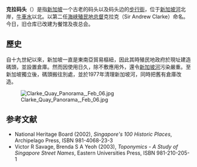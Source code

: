 {{SG neighbourhood
| imagemap=
| englishname=Clarke Quay
| chinesename=克拉码头
| pinyin=Kèlā Mǎtóu
| malayname=Clarke Quay
| tamilname=கிளார்க் கீ
}}
'''克拉码头'''（{{lang-en|'''Clarke Quay'''}}）是指[[新加坡|新加坡]]一个古老的码头以及码头边的[[步行街|步行街]]，位于[[新加坡河|新加坡河]]北岸，[[牛車水|牛車水]]以北。以第二任[[海峡殖民地总督|海峡殖民地总督]]克拉克（Sir Andrew Clarke）命名。今日，旧仓库已改建为餐馆及夜总会。

==歷史==
自十九世紀以來，新加坡一直是東南亞貿易樞紐，因此其時殖民地政府於現址建造碼頭，並設置倉庫。然而因使用日久，除不敷應用外，還令[[新加坡河|新加坡河]]污染嚴重。至新加坡獨立後，碼頭搬往別處，並於1977年清理新加坡河，同時把舊有倉庫改造。

[[File:Clarke_Quay_Panorama,_Feb_06.jpg|thumb]]

==参考文献== 
{{reflist}}
*National Heritage Board (2002), ''Singapore's 100 Historic Places'', Archipelago Press, ISBN 981-4068-23-3
*Victor R Savage, Brenda S A Yeoh (2003), ''Toponymics - A Study of Singapore Street Names'', Eastern Universities Press, ISBN 981-210-205-1

{{commons|Clarke Quay}}
{{coord|1|17|24.06|N|103|50|45.92|E|region:SG_type:landmark|display=title}}

{{新加坡旅遊景點|state=expanded}}